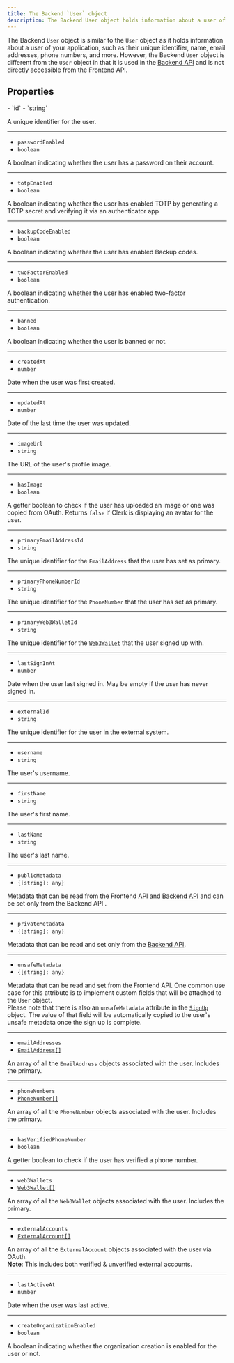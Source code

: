 ```yaml
---
title: The Backend `User` object
description: The Backend User object holds information about a user of your application. However, the Backend User object is different from the User object in that it is used in the Backend API.
---
```


The Backend `User` object is similar to the `User` object as it holds information about a user of your application, such as their unique identifier, name, email addresses, phone numbers, and more. However, the Backend `User` object is different from the `User` object in that it is used in the [Backend API](https://clerk.com/docs/reference/backend-api/tag/Users#operation/GetUser) and is not directly accessible from the Frontend API.

## Properties

<Properties>
  - `id`
  - `string`

  A unique identifier for the user.

  ---

  - `passwordEnabled`
  - `boolean`

  A boolean indicating whether the user has a password on their account.

  ---

  - `totpEnabled`
  - `boolean`

  A boolean indicating whether the user has enabled TOTP by generating a TOTP secret and verifying it via an authenticator app

  ---

  - `backupCodeEnabled`
  - `boolean`

  A boolean indicating whether the user has enabled Backup codes.

  ---

  - `twoFactorEnabled`
  - `boolean`

  A boolean indicating whether the user has enabled two-factor authentication.

  ---

  - `banned`
  - `boolean`

  A boolean indicating whether the user is banned or not.

  ---

  - `createdAt`
  - `number`

  Date when the user was first created.

  ---

  - `updatedAt`
  - `number`

  Date of the last time the user was updated.

  ---

  - `imageUrl`
  - `string`

  The URL of the user's profile image.

  ---

  - `hasImage`
  - `boolean`

  A getter boolean to check if the user has uploaded an image or one was copied from OAuth. Returns `false` if Clerk is displaying an avatar for the user.

  ---

  - `primaryEmailAddressId`
  - `string`

  The unique identifier for the `EmailAddress` that the user has set as primary.

  ---

  - `primaryPhoneNumberId`
  - `string`

  The unique identifier for the `PhoneNumber` that the user has set as primary.

  ---

  - `primaryWeb3WalletId`
  - `string`

  The unique identifier for the [`Web3Wallet`][web3-ref] that the user signed up with.

  ---

  - `lastSignInAt`
  - `number`

  Date when the user last signed in. May be empty if the user has never signed in.

  ---

  - `externalId`
  - `string`

  The unique identifier for the user in the external system.

  ---

  - `username`
  - `string`

  The user's username.

  ---

  - `firstName`
  - `string`

  The user's first name.

  ---

  - `lastName`
  - `string`

  The user's last name.

  ---

  - `publicMetadata`
  - `{[string]: any}`

  Metadata that can be read from the Frontend API and [Backend API](https://clerk.com/docs/reference/backend-api) and can be set only from the Backend API .

  ---

  - `privateMetadata`
  - `{[string]: any}`

  Metadata that can be read and set only from the [Backend API](https://clerk.com/docs/reference/backend-api).

  ---

  - `unsafeMetadata`
  - `{[string]: any}`

  Metadata that can be read and set from the Frontend API. One common use case for this attribute is to implement custom fields that will be attached to the `User` object.<br />Please note that there is also an `unsafeMetadata` attribute in the [`SignUp`](/docs/references/javascript/sign-up/sign-up) object. The value of that field will be automatically copied to the user's unsafe metadata once the sign up is complete.

  ---

  - `emailAddresses`
  - [`EmailAddress[]`][email-ref]

  An array of all the `EmailAddress` objects associated with the user. Includes the primary.

  ---

  - `phoneNumbers`
  - [`PhoneNumber[]`][phone-ref]

  An array of all the `PhoneNumber` objects associated with the user. Includes the primary.

  ---

  - `hasVerifiedPhoneNumber`
  - `boolean`

  A getter boolean to check if the user has verified a phone number.

  ---

  - `web3Wallets`
  - [`Web3Wallet[]`][web3-ref]

  An array of all the `Web3Wallet` objects associated with the user. Includes the primary.

  ---

  - `externalAccounts`
  - [`ExternalAccount[]`][exacc-ref]

  An array of all the `ExternalAccount` objects associated with the user via OAuth.<br />**Note**: This includes both verified & unverified external accounts.

  ---

  - `lastActiveAt`
  - `number`

  Date when the user was last active.

  ---

  - `createOrganizationEnabled`
  - `boolean`

  A boolean indicating whether the organization creation is enabled for the user or not.
</Properties>

[web3-ref]: /docs/references/javascript/web3-wallet/web3-wallet

[exacc-ref]: /docs/references/javascript/external-account

[email-ref]: /docs/references/javascript/email-address

[phone-ref]: /docs/references/javascript/phone-number
